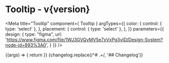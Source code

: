 

<h1>Tooltip<span className="text-lg font-normal"> - v{version}</span></h1>

<Meta 
  title="Tooltip" 
  component={ Tooltip } 
  argTypes={{
    color: {
      control: { type: 'select' },
    },
    placement: {
      control: { type: 'select' },
    },
  }}
  parameters={{
    design: {
      type: "figma",
      url: 'https://www.figma.com/file/1WJ3GVQyMV5e7xVxPg3yID/Design-System?node-id=893%3A0',
    }
  }}
/>

<Canvas withSource="none">
  <Story name="Tooltip">
    {(args) => {
      return <TooltipStory {...args} />
    }}
  </Story>
</Canvas>

<ArgsTable />

<Description>
  {changelog.replace(/^# .+/, '## Changelog')}
</Description>
